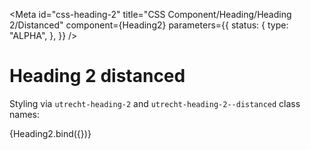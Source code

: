 <!-- @license CC0-1.0 -->



<Meta
  id="css-heading-2"
  title="CSS Component/Heading/Heading 2/Distanced"
  component={Heading2}
  parameters={{
    status: {
      type: "ALPHA",
    },
  }}
/>

# Heading 2 distanced

Styling via `utrecht-heading-2` and `utrecht-heading-2--distanced` class names:

<Canvas>
  <Story
    name="Distanced"
    args={{
      ...exampleArgs,
      distanced: true,
    }}
  >
    {Heading2.bind({})}
  </Story>
</Canvas>
